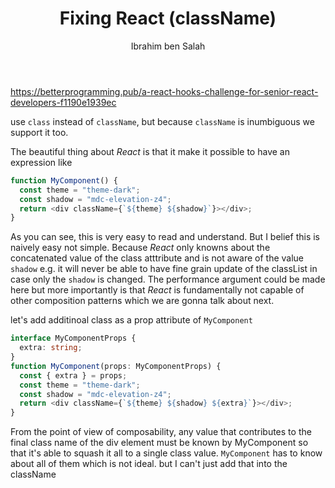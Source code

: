 ﻿---
author: Ibrahim ben Salah
datetime: 2022-11-26T15:22:00Z
title: Fixing React (className)
featured: false
draft: true
tags:
  - react
  - comparison
  - xania
  - className
ogImage: ""
description: Fixing closures gotcha's in React
---

https://betterprogramming.pub/a-react-hooks-challenge-for-senior-react-developers-f1190e1939ec

use `class` instead of `className`, but because `className` is inumbiguous we support it too.

The beautiful thing about _React_ is that it make it possible to have an expression like

```javascript
function MyComponent() {
  const theme = "theme-dark";
  const shadow = "mdc-elevation-z4";
  return <div className={`${theme} ${shadow}`}></div>;
}
```

As you can see, this is very easy to read and understand. But I belief this is naively easy not simple.
Because _React_ only knowns about the concatenated value of the class atttribute and is not aware of the value `shadow` e.g. it will never be able to have fine grain update of the classList in case only the `shadow` is changed. The performance argument could be made here but more importantly is that _React_ is fundamentally not capable of other composition patterns which we are gonna talk about next.

let's add additinoal class as a prop attribute of `MyComponent`

```typescript
interface MyComponentProps {
  extra: string;
}
function MyComponent(props: MyComponentProps) {
  const { extra } = props;
  const theme = "theme-dark";
  const shadow = "mdc-elevation-z4";
  return <div className={`${theme} ${shadow} ${extra}`}></div>;
}
```

From the point of view of composability, any value that contributes to the final class name of the div element must be known by MyComponent so that it's able to squash it all to a single class value. `MyComponent` has to know about all of them which is not ideal.
but I can't just add that into the className
